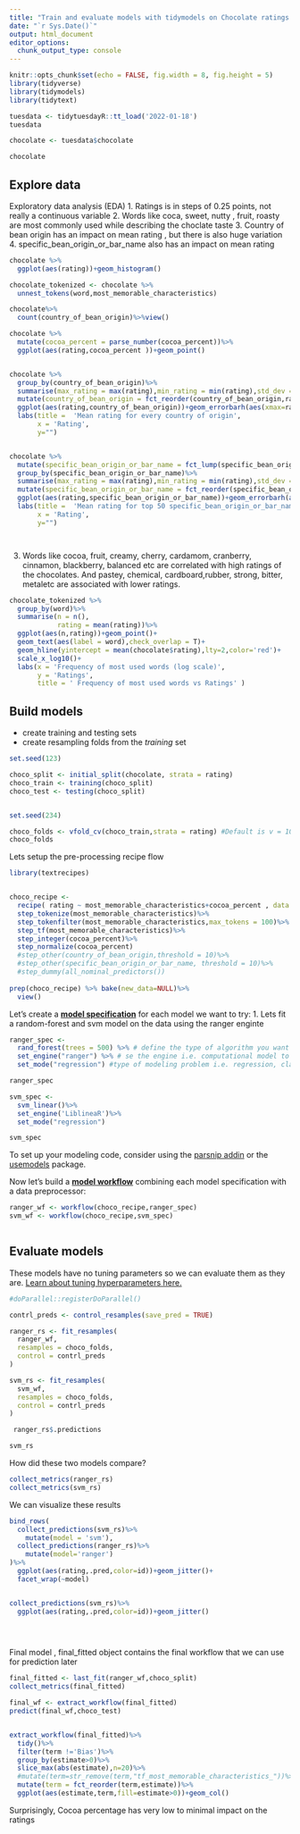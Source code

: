 ```yaml
---
title: "Train and evaluate models with tidymodels on Chocolate ratings data set"
date: "`r Sys.Date()`"
output: html_document
editor_options: 
  chunk_output_type: console
---
```


```r
knitr::opts_chunk$set(echo = FALSE, fig.width = 8, fig.height = 5)
library(tidyverse)
library(tidymodels)
library(tidytext)


```



```r

tuesdata <- tidytuesdayR::tt_load('2022-01-18')
tuesdata

chocolate <- tuesdata$chocolate

chocolate

```


## Explore data

Exploratory data analysis (EDA)
1. Ratings is in steps of 0.25 points, not really a continuous variable
2. Words like coca, sweet, nutty , fruit, roasty are most commonly used while describing the choclate taste
3. Country of bean origin has an impact on mean rating , but there is also huge variation
4. specific_bean_origin_or_bar_name also has an impact on mean rating

```r

chocolate %>% 
  ggplot(aes(rating))+geom_histogram()

chocolate_tokenized <- chocolate %>% 
  unnest_tokens(word,most_memorable_characteristics)

chocolate%>%
  count(country_of_bean_origin)%>%view()

chocolate %>%
  mutate(cocoa_percent = parse_number(cocoa_percent))%>%
  ggplot(aes(rating,cocoa_percent ))+geom_point()


chocolate %>% 
  group_by(country_of_bean_origin)%>%
  summarise(max_rating = max(rating),min_rating = min(rating),std_dev =sd(rating),rating=mean(rating))%>%
  mutate(country_of_bean_origin = fct_reorder(country_of_bean_origin,rating))%>%
  ggplot(aes(rating,country_of_bean_origin))+geom_errorbarh(aes(xmax=rating + std_dev,xmin=rating-std_dev))+geom_point()+
  labs(title =  'Mean rating for every country of origin',
       x = 'Rating',
       y="")


chocolate %>% 
  mutate(specific_bean_origin_or_bar_name = fct_lump(specific_bean_origin_or_bar_name,50))%>%
  group_by(specific_bean_origin_or_bar_name)%>%
  summarise(max_rating = max(rating),min_rating = min(rating),std_dev =sd(rating),rating=mean(rating))%>%
  mutate(specific_bean_origin_or_bar_name = fct_reorder(specific_bean_origin_or_bar_name,rating))%>%
  ggplot(aes(rating,specific_bean_origin_or_bar_name))+geom_errorbarh(aes(xmax=rating + std_dev,xmin=rating-std_dev))+geom_point()+
  labs(title =  'Mean rating for top 50 specific_bean_origin_or_bar_name',
       x = 'Rating',
       y="")




```



3. Words like cocoa, fruit, creamy, cherry, cardamom, cranberry, cinnamon, blackberry, balanced etc are correlated with high ratings of the chocolates. And pastey, chemical, cardboard,rubber, strong, bitter, metaletc are associated with lower ratings.

```r

chocolate_tokenized %>% 
  group_by(word)%>% 
  summarise(n = n(),
            rating = mean(rating))%>%
  ggplot(aes(n,rating))+geom_point()+
  geom_text(aes(label = word),check_overlap = T)+
  geom_hline(yintercept = mean(chocolate$rating),lty=2,color='red')+
  scale_x_log10()+
  labs(x = 'Frequency of most used words (log scale)',
       y = 'Ratings',
       title = ' Frequency of most used words vs Ratings' )

```


## Build models

- create training and testing sets
- create resampling folds from the *training* set

```r
set.seed(123)

choco_split <- initial_split(chocolate, strata = rating)
choco_train <- training(choco_split)
choco_test <- testing(choco_split)


set.seed(234)

choco_folds <- vfold_cv(choco_train,strata = rating) #Default is v = 10
choco_folds

```

Lets setup the pre-processing recipe flow  

```r
library(textrecipes)


choco_recipe <- 
  recipe( rating ~ most_memorable_characteristics+cocoa_percent , data = choco_train) %>%
  step_tokenize(most_memorable_characteristics)%>%
  step_tokenfilter(most_memorable_characteristics,max_tokens = 100)%>%
  step_tf(most_memorable_characteristics)%>%
  step_integer(cocoa_percent)%>%
  step_normalize(cocoa_percent)
  #step_other(country_of_bean_origin,threshold = 10)%>%
  #step_other(specific_bean_origin_or_bar_name, threshold = 10)%>%
  #step_dummy(all_nominal_predictors())
  
prep(choco_recipe) %>% bake(new_data=NULL)%>%
  view()

```


Let's create a [**model specification**](https://www.tmwr.org/models.html) for each model we want to try:
1. Lets fit a random-forest and svm model on the data using the ranger enginte

```r
ranger_spec <-
  rand_forest(trees = 500) %>% # define the type of algorithm you want to use
  set_engine("ranger") %>% # se the engine i.e. computational model to be used to fit the model
  set_mode("regression") #type of modeling problem i.e. regression, classification etc

ranger_spec

svm_spec <-
  svm_linear()%>%
  set_engine('LiblineaR')%>%
  set_mode("regression")

svm_spec

```

To set up your modeling code, consider using the [parsnip addin](https://parsnip.tidymodels.org/reference/parsnip_addin.html) or the [usemodels](https://usemodels.tidymodels.org/) package.

Now let's build a [**model workflow**](https://www.tmwr.org/workflows.html) combining each model specification with a data preprocessor:



```r
ranger_wf <- workflow(choco_recipe,ranger_spec)
svm_wf <- workflow(choco_recipe,svm_spec)



```

## Evaluate models

These models have no tuning parameters so we can evaluate them as they are. [Learn about tuning hyperparameters here.](https://www.tidymodels.org/start/tuning/)

```r

#doParallel::registerDoParallel()

contrl_preds <- control_resamples(save_pred = TRUE)

ranger_rs <- fit_resamples(
  ranger_wf,
  resamples = choco_folds,
  control = contrl_preds
)

svm_rs <- fit_resamples(
  svm_wf,
  resamples = choco_folds,
  control = contrl_preds
)

 ranger_rs$.predictions

svm_rs

```

How did these two models compare?

```r

collect_metrics(ranger_rs)
collect_metrics(svm_rs)


```

We can visualize these results

```r
bind_rows(
  collect_predictions(svm_rs)%>%
    mutate(model = 'svm'),
  collect_predictions(ranger_rs)%>%
    mutate(model='ranger')
)%>%
  ggplot(aes(rating,.pred,color=id))+geom_jitter()+
  facet_wrap(~model)


collect_predictions(svm_rs)%>%
  ggplot(aes(rating,.pred,color=id))+geom_jitter()


  

```


Final model , final_fitted object contains the final workflow that we can use for prediction later

```r
final_fitted <- last_fit(ranger_wf,choco_split)
collect_metrics(final_fitted)

final_wf <- extract_workflow(final_fitted)
predict(final_wf,choco_test)


extract_workflow(final_fitted)%>%
  tidy()%>%
  filter(term !='Bias')%>%
  group_by(estimate>0)%>%
  slice_max(abs(estimate),n=20)%>%
  #mutate(term=str_remove(term,"tf_most_memorable_characteristics_"))%>%
  mutate(term = fct_reorder(term,estimate))%>%
  ggplot(aes(estimate,term,fill=estimate>0))+geom_col()


```


Surprisingly, Cocoa percentage has very low to minimal impact on the ratings

